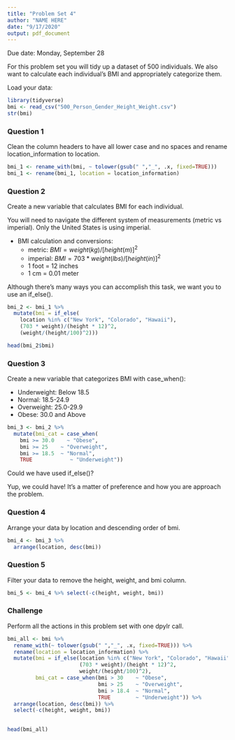 ```yaml
---
title: "Problem Set 4"
author: "NAME HERE"
date: "9/17/2020"
output: pdf_document
---
```


Due date: Monday, September 28

For this problem set you will tidy up a dataset of 500 individuals. We also want to calculate each individual's BMI and appropriately categorize them.

Load your data:

```r
library(tidyverse)
bmi <- read_csv("500_Person_Gender_Height_Weight.csv")
str(bmi)
```

### Question 1

Clean the column headers to have all lower case and no spaces and rename location_information to location.

```r
bmi_1 <- rename_with(bmi, ~ tolower(gsub(" ","_", .x, fixed=TRUE)))
bmi_1 <- rename(bmi_1, location = location_information)
```

\newpage 

### Question 2

Create a new variable that calculates BMI for each individual.

You will need to navigate the different system of measurements (metric vs imperial). Only the United States is using imperial.

* BMI calculation and conversions:
    + metric:   $BMI = weight (kg) / [height (m)]^2$
    + imperial: $BMI = 703 * weight (lbs) / [height (in)]^2$
    + 1 foot = 12 inches
    + 1 cm = 0.01 meter

Although there's many ways you can accomplish this task, we want you to use an if_else(). 

```r
bmi_2 <- bmi_1 %>%
  mutate(bmi = if_else(
    location %in% c("New York", "Colorado", "Hawaii"),
    (703 * weight)/(height * 12)^2, 
    (weight/(height/100)^2)))

head(bmi_2$bmi)
```

\newpage

### Question 3

Create a new variable that categorizes BMI with case_when():

* Underweight: Below 18.5
* Normal: 18.5-24.9
* Overweight: 25.0-29.9
* Obese: 30.0 and Above

```r
bmi_3 <- bmi_2 %>%
  mutate(bmi_cat = case_when(
    bmi >= 30.0    ~ "Obese",
    bmi >= 25    ~ "Overweight",
    bmi >= 18.5  ~ "Normal",
    TRUE            ~ "Underweight"))
```

Could we have used if_else()?  

Yup, we could have! It's a matter of preference and how you are approach the problem.

\newpage

### Question 4

Arrange your data by location and descending order of bmi.

```r
bmi_4 <- bmi_3 %>%
  arrange(location, desc(bmi))
```

### Question 5

Filter your data to remove the height, weight, and bmi column.

```r
bmi_5 <- bmi_4 %>% select(-c(height, weight, bmi))
```

\newpage

### Challenge

Perform all the actions in this problem set with one dpylr call. 

```r
bmi_all <- bmi %>% 
  rename_with(~ tolower(gsub(" ","_", .x, fixed=TRUE))) %>%
  rename(location = location_information) %>%
  mutate(bmi = if_else(location %in% c("New York", "Colorado", "Hawaii"),
                       (703 * weight)/(height * 12)^2, 
                       weight/(height/100)^2),
         bmi_cat = case_when(bmi > 30    ~ "Obese",
                             bmi > 25    ~ "Overweight",
                             bmi > 18.4  ~ "Normal",
                             TRUE        ~ "Underweight")) %>%
  arrange(location, desc(bmi)) %>%
  select(-c(height, weight, bmi)) 
  

head(bmi_all)
```
